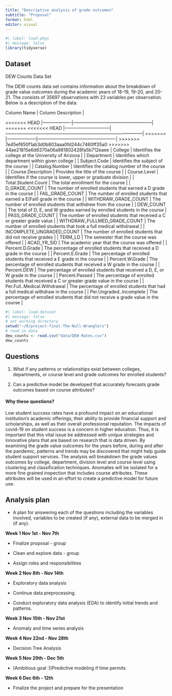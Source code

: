 ```yaml
---
title: "Descriptive analysis of grade outcomes"
subtitle: "Proposal"
format: html
editor: visual
---
```


```r
#| label: load-pkgs
#| message: false
library(tidyverse)
```

## Dataset

DEW Counts Data Set

The DEW counts data set contains information about the breakdown of grade value outcomes during the academic years of 18-19, 19-20, and 20-21. The consists of 35697 observations with 23 variables per observation. Below is a description of the data:

| Column Name                  | Column Description                                                                         |
<<<<<<< HEAD
|-------------------|-----------------------------------------------------|
=======
<<<<<<< HEAD
|------------------------------|--------------------------------------------------------------------------------------------|
=======
|--------------------|----------------------------------------------------|
>>>>>>> 7e45ef850f1ab3d0b803aaa0fd244c7460ff35a0
>>>>>>> 44ae21815e6d6370a06a981802428fa5b712eaee
| College                      | Identifies the college at the University of Arizona                                        |
| Department                   | Identifies which department within given college                                           |
| Subject.Code                 | Identifies the subject of the course                                                       |
| Catalog.Number               | Identifies the catalog number of the course                                                |
| Course.Description           | Provides the title of the course                                                           |
| Course.Level                 | Identifies if the course is lower, upper or graduate division                              |
| Total.Student.Count          | The total enrollment for the course                                                        |
| D_GRADE_COUNT                | The number of enrolled students that earned a D grade in the course                        |
| FAIL_GRADE_COUNT             | The number of enrolled students that earned a E(Fail) grade in the course                  |
| WITHDRAW_GRADE_COUNT         | The number of enrolled students that withdrew from the course                              |
| DEW_COUNT                    | The total of D, E, and W grades earned by enrolled students in the course                  |
| PASS_GRADE_COUNT             | The number of enrolled students that received a C or greater grade value                   |
| WITHDRAW_FULLMED_GRADE_COUNT | The number of enrolled students that took a full medical withdrawal                        |
| INCOMPLETE_UNGRADED_COUNT    | The number of enrolled students that did not receive grades                                |
| TERM_LD                      | The semester that the course was offered                                                   |
| ACAD_YR_SID                  | The academic year that the course was offered                                              |
| Percent.D.Grade              | The percentage of enrolled students that received a D grade in the course                  |
| Percent.E.Grade              | The percentage of enrolled students that received a E grade in the course                  |
| Percent.W.Grade              | The percentage of enrolled students that received a W grade in the course                  |
| Percent.DEW                  | The percentage of enrolled students that received a D, E, or W grade in the course         |
| Percent.Passed               | The percentage of enrolled students that received a C or greater grade value in the course |
| Per.Full..Medical.Withdrawal | The percentage of enrolled students that had a full medical withdraw in the course         |
| Per.Ungraded..Incomplete     | The percentage of enrolled students that did not receive a grade value in the course       |

```r
#| label: load-dataset
#| message: false
# set working directory
setwd("~/R/project-final-The-Null-Wranglers")
# read in data
dew_counts <- read.csv("data/DEW Rates.csv")
dew_counts
```

## Questions

1.  What if any patterns or relationships exist between colleges, departments, or course level and grade outcomes for enrolled students?

2.  Can a predictive model be developed that accurately forecasts grade outcomes based on course attributes?

#### **Why these questions?**

Low student success rates have a profound impact on an educational institution's academic offerings, their ability to provide financial support and scholarships, as well as their overall professional reputation. The impacts of covid-19 on student success is a concern in higher education. Thus, it is important that this vital issue be addressed with unique strategies and innovative plans that are based on research that is data driven. By examining the grade value outcomes for the years before, during and after the pandemic, patterns and trends may be discovered that might help guide student support services. The analysis will breakdown the grade values outcomes by college, department, division level and course level using clustering and classification techniques. Anomalies will be isolated for a more fine grained inspection that includes course attributes. These attributes will be used in an effort to create a predictive model for future use.

## Analysis plan

-   A plan for answering each of the questions including the variables involved, variables to be created (if any), external data to be merged in (if any).

**Week 1 Nov 1st - Nov 7th**

-   Finalize proposal - group

-   Clean and explore data - group

-   Assign roles and responsibilities

**Week 2 Nov 8th - Nov 14th**

-   Exploratory data analysis

-   Continue data preprocessing.

-   Conduct exploratory data analysis (EDA) to identify initial trends and patterns.

**Week 3 Nov 15th - Nov 21st**

-   Anomaly and time series analysis 

**Week 4 Nov 22nd - Nov 28th**

-   Decision Tree Analysis

**Week 5 Nov 29th - Dec 5th**

-   (Ambitious goal :))Predictive modeling if time permits

**Week 6 Dec 6th - 12th**

-   Finalize the project and prepare for the presentation
